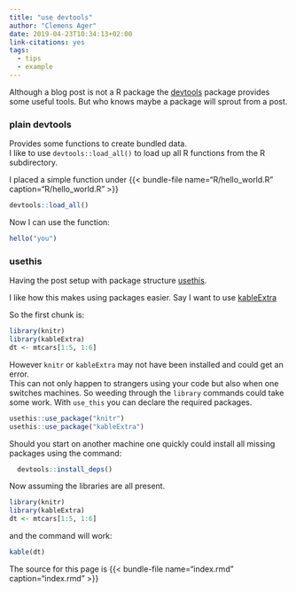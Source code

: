 ```yaml
---
title: "use devtools"
author: "Clemens Ager"
date: 2019-04-23T10:34:13+02:00
link-citations: yes
tags: 
  - tips
  - example
---
```


Although a blog post is not a R package the [devtools](https://cran.r-project.org/web/packages/devtools/index.html) package provides some useful tools.
But who knows maybe a package will sprout from a post.

### plain devtools

Provides some functions to create bundled data.  
I like to use `devtools::load_all()` to load up all R functions from the R subdirectory.

I placed a simple function under 
{{< bundle-file name="R/hello_world.R" caption="R/hello_world.R" >}}

<!--more-->

```r
devtools::load_all()
```

Now I can use the function:

```r
hello("you")
```



### usethis

Having the post setup with package structure [usethis](https://www.rdocumentation.org/packages/usethis/).


I like how this makes using packages easier.
Say I want to use [kableExtra](https://cran.r-project.org/web/packages/kableExtra/vignettes/awesome_table_in_html.html#getting_started)

So the first chunk is:

```r
library(knitr)
library(kableExtra)
dt <- mtcars[1:5, 1:6]
```

However `knitr` or `kableExtra` may not have been installed and could get an error.  
This can not only happen to strangers using your code but also when one switches machines.
So weeding through the `library` commands could take some work.
With `use_this` you can declare the required packages.

```r
usethis::use_package("knitr")
usethis::use_package("kableExtra")
```

Should you start on another machine one quickly could install all missing packages using the command:

```r
  devtools::install_deps()
```


Now assuming the libraries are all present.

```r
library(knitr)
library(kableExtra)
dt <- mtcars[1:5, 1:6]
```

and the command will work:
```r
kable(dt)
```


The source for this page is 
{{< bundle-file name="index.rmd" caption="index.rmd" >}}





